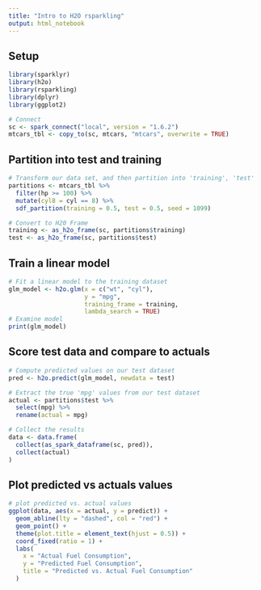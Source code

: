 ```yaml
---
title: "Intro to H2O rsparkling"
output: html_notebook
---
```


## Setup

```r
library(sparklyr)
library(h2o)
library(rsparkling)
library(dplyr)
library(ggplot2)

# Connect
sc <- spark_connect("local", version = "1.6.2")
mtcars_tbl <- copy_to(sc, mtcars, "mtcars", overwrite = TRUE)
```

## Partition into test and training

```r
# Transform our data set, and then partition into 'training', 'test'
partitions <- mtcars_tbl %>%
  filter(hp >= 100) %>%
  mutate(cyl8 = cyl == 8) %>%
  sdf_partition(training = 0.5, test = 0.5, seed = 1099)

# Convert to H20 Frame
training <- as_h2o_frame(sc, partitions$training)
test <- as_h2o_frame(sc, partitions$test)
```

## Train a linear model

```r
# Fit a linear model to the training dataset
glm_model <- h2o.glm(x = c("wt", "cyl"), 
                     y = "mpg", 
                     training_frame = training,
                     lambda_search = TRUE)
# Examine model
print(glm_model)
```

## Score test data and compare to actuals

```r
# Compute predicted values on our test dataset
pred <- h2o.predict(glm_model, newdata = test)

# Extract the true 'mpg' values from our test dataset
actual <- partitions$test %>%
  select(mpg) %>%
  rename(actual = mpg)

# Collect the results
data <- data.frame(
  collect(as_spark_dataframe(sc, pred)),
  collect(actual)
)
```

## Plot predicted vs actuals values

```r
# plot predicted vs. actual values
ggplot(data, aes(x = actual, y = predict)) +
  geom_abline(lty = "dashed", col = "red") +
  geom_point() +
  theme(plot.title = element_text(hjust = 0.5)) +
  coord_fixed(ratio = 1) +
  labs(
    x = "Actual Fuel Consumption",
    y = "Predicted Fuel Consumption",
    title = "Predicted vs. Actual Fuel Consumption"
  )
```


